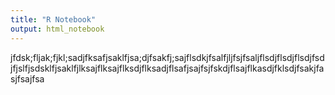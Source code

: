 ```yaml
---
title: "R Notebook"
output: html_notebook
---
```



jfdsk;fljak;fjkl;sadjfksafjsaklfjsa;djfsakfj;sajflsdkjfsalfjljfsjfsaljflsdjflsdjflsdjfsdjfjslfjsdsklfjsaklfjlksajflksajflksdjflksadjflsafjsajfsjfskdjflsajflkasdjfklsdjfsakjfasjfsajfsa

